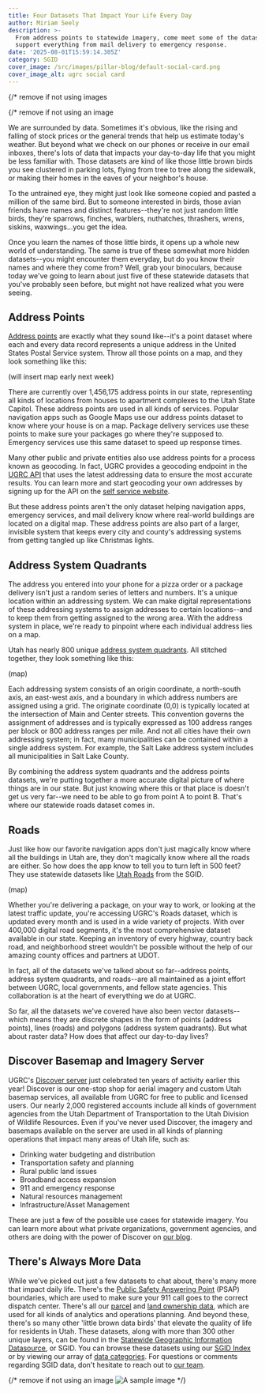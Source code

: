 ```yaml
---
title: Four Datasets That Impact Your Life Every Day
author: Miriam Seely
description: >-
  From address points to statewide imagery, come meet some of the datasets that
  support everything from mail delivery to emergency response.
date: '2025-08-01T15:59:14.305Z'
category: SGID
cover_image: /src/images/pillar-blog/default-social-card.png
cover_image_alt: ugrc social card
---
```


{/* remove if not using images

{/* remove if not using an image

We are surrounded by data. Sometimes it's obvious, like the rising and falling of stock prices or the general trends that help us estimate today's weather. But beyond what we check on our phones or receive in our email inboxes, there's lots of data that impacts your day-to-day life that you might be less familiar with. Those datasets are kind of like those little brown birds you see clustered in parking lots, flying from tree to tree along the sidewalk, or making their homes in the eaves of your neighbor's house. 

To the untrained eye, they might just look like someone copied and pasted a million of the same bird. But to someone interested in birds, those avian friends have names and distinct features--they're not just random little birds, they're sparrows, finches, warblers, nuthatches, thrashers, wrens, siskins, waxwings…you get the idea.

Once you learn the names of those little birds, it opens up a whole new world of understanding. The same is true of these somewhat more hidden datasets--you might encounter them everyday, but do you know their names and where they come from? Well, grab your binoculars, because today we've going to learn about just five of these statewide datasets that you've probably seen before, but might not have realized what you were seeing.

## Address Points

[Address points](/products/sgid/location/address-points/) are exactly what they sound like--it's a point dataset where each and every data record represents a unique address in the United States Postal Service system. Throw all those points on a map, and they look something like this:

(will insert map early next week)

There are currently over 1,456,175 address points in our state, representing all kinds of locations from houses to apartment complexes to the Utah State Capitol. These address points are used in all kinds of services. Popular navigation apps such as Google Maps use our address points dataset to know where your house is on a map. Package delivery services use these points to make sure your packages go where they're supposed to. Emergency services use this same dataset to speed up response times.

Many other public and private entities also use address points for a process known as geocoding. In fact, UGRC provides a geocoding endpoint in the [UGRC API](/products/api/) that uses the latest addressing data to ensure the most accurate results. You can learn more and start geocoding your own addresses by signing up for the API on the [self service website](https://developer.mapserv.utah.gov/).

But these address points aren't the only dataset helping navigation apps, emergency services, and mail delivery know where real-world buildings are located on a digital map. These address points are also part of a larger, invisible system that keeps every city and county's addressing systems from getting tangled up like Christmas lights.

## Address System Quadrants

The address you entered into your phone for a pizza order or a package delivery isn't just a random series of letters and numbers. It's a unique location within an addressing system. We can make digital representations of these addressing systems to assign addresses to certain locations--and to keep them from getting assigned to the wrong area. With the address system in place, we're ready to pinpoint where each individual address lies on a map.

Utah has nearly 800 unique [address system quadrants](/products/sgid/location/address-system-quadrants/). All stitched together, they look something like this:

(map)

Each addressing system consists of an origin coordinate, a north-south axis, an east-west axis, and a boundary in which address numbers are assigned using a grid. The originate coordinate (0,0) is typically located at the intersection of Main and Center streets. This convention governs the assignment of addresses and is typically expressed as 100 address ranges per block or 800 address ranges per mile. And not all cities have their own addressing system; in fact, many municipalities can be contained within a single address system. For example, the Salt Lake address system includes all municipalities in Salt Lake County.

By combining the address system quadrants and the address points datasets, we're putting together a more accurate digital picture of where things are in our state. But just knowing where this or that place is doesn't get us very far--we need to be able to go from point A to point B. That's where our statewide roads dataset comes in.

## Roads

Just like how our favorite navigation apps don't just magically know where all the buildings in Utah are, they don't magically know where all the roads are either. So how does the app know to tell you to turn left in 500 feet? They use statewide datasets like [Utah Roads](/products/sgid/transportation/road-centerlines/) from the SGID.

(map)

Whether you're delivering a package, on your way to work, or looking at the latest traffic update, you're accessing UGRC's Roads dataset, which is updated every month and is used in a wide variety of projects. With over 400,000 digital road segments, it's the most comprehensive dataset available in our state. Keeping an inventory of every highway, country back road, and neighborhood street wouldn't be possible without the help of our amazing county offices and partners at UDOT.

In fact, all of the datasets we've talked about so far--address points, address system quadrants, and roads--are all maintained as a joint effort between UGRC, local governments, and fellow state agencies. This collaboration is at the heart of everything we do at UGRC.

So far, all the datasets we've covered have also been vector datasets--which means they are discrete shapes in the form of points (address points), lines (roads) and polygons (address system quadrants). But what about raster data? How does that affect our day-to-day lives?

## Discover Basemap and Imagery Server

UGRC's [Discover server](/products/discover/) just celebrated ten years of activity earlier this year! Discover is our one-stop shop for aerial imagery and custom Utah basemap services, all available from UGRC for free to public and licensed users. Our nearly 2,000 registered accounts include all kinds of government agencies from the Utah Department of Transportation to the Utah Division of Wildlife Resources. Even if you've never used Discover, the imagery and basemaps available on the server are used in all kinds of planning operations that impact many areas of Utah life, such as:

- Drinking water budgeting and distribution
- Transportation safety and planning
- Rural public land issues
- Broadband access expansion
- 911 and emergency response
- Natural resources management
- Infrastructure/Asset Management

These are just a few of the possible use cases for statewide imagery. You can learn more about what private organizations, government agencies, and others are doing with the power of Discover on [our blog](/blog/2025-05-05-celebrating-ten-years-of-discover/).

## There's Always More Data

While we've picked out just a few datasets to chat about, there's many more that impact daily life. There's the [Public Safety Answering Point](/products/sgid/society/public-safety-answering-point-boundaries/) (PSAP) boundaries, which are used to make sure your 911 call goes to the correct dispatch center. There's all our [parcel](/products/sgid/cadastre/parcels/) and [land ownership data](/products/sgid/cadastre/land-ownership/), which are used for all kinds of analytics and operations planning. And beyond these, there's so many other 'little brown data birds' that elevate the quality of life for residents in Utah. These datasets, along with more than 300 other unique layers, can be found in the [Statewide Geographic Information Datasource](/products/sgid/), or SGID. You can browse these datasets using our [SGID Index](/products/sgid/sgid-index/) or by viewing our array of [data categories](/products/sgid/categories/). For questions or comments regarding SGID data, don't hesitate to reach out to [our team](/contact/).

{/* remove if not using an image
<Image src={myImage} loading="eager" alt="A sample image" /> */}
